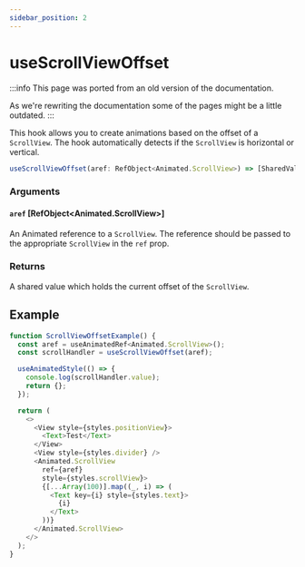 ```yaml
---
sidebar_position: 2
---
```


# useScrollViewOffset

:::info
This page was ported from an old version of the documentation.

As we're rewriting the documentation some of the pages might be a little outdated.
:::

This hook allows you to create animations based on the offset of a `ScrollView`.
The hook automatically detects if the `ScrollView` is horizontal or vertical.

```js
useScrollViewOffset(aref: RefObject<Animated.ScrollView>) => [SharedValue<number>]
```

### Arguments

#### `aref` [RefObject&lt;Animated.ScrollView&gt;]

An Animated reference to a `ScrollView`. The reference should be passed to the
appropriate `ScrollView` in the `ref` prop.

### Returns

A shared value which holds the current offset of the `ScrollView`.

## Example

```js
function ScrollViewOffsetExample() {
  const aref = useAnimatedRef<Animated.ScrollView>();
  const scrollHandler = useScrollViewOffset(aref);

  useAnimatedStyle(() => {
    console.log(scrollHandler.value);
    return {};
  });

  return (
    <>
      <View style={styles.positionView}>
        <Text>Test</Text>
      </View>
      <View style={styles.divider} />
      <Animated.ScrollView
        ref={aref}
        style={styles.scrollView}>
        {[...Array(100)].map((_, i) => (
          <Text key={i} style={styles.text}>
            {i}
          </Text>
        ))}
      </Animated.ScrollView>
    </>
  );
}
```
